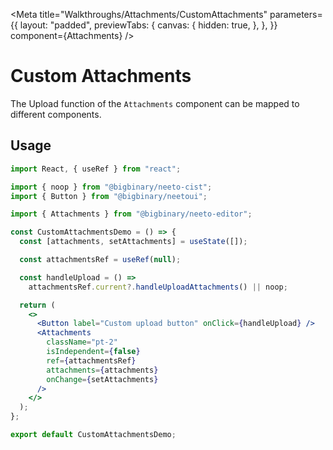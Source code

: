 
<Meta
  title="Walkthroughs/Attachments/CustomAttachments"
  parameters={{
    layout: "padded",
    previewTabs: {
      canvas: {
        hidden: true,
      },
    },
  }}
  component={Attachments}
/>

# Custom Attachments

The Upload function of the `Attachments` component can be mapped to different
components.

<Canvas>
  <CustomAttachmentsDemo />
</Canvas>

## Usage

```jsx
import React, { useRef } from "react";

import { noop } from "@bigbinary/neeto-cist";
import { Button } from "@bigbinary/neetoui";

import { Attachments } from "@bigbinary/neeto-editor";

const CustomAttachmentsDemo = () => {
  const [attachments, setAttachments] = useState([]);

  const attachmentsRef = useRef(null);

  const handleUpload = () =>
    attachmentsRef.current?.handleUploadAttachments() || noop;

  return (
    <>
      <Button label="Custom upload button" onClick={handleUpload} />
      <Attachments
        className="pt-2"
        isIndependent={false}
        ref={attachmentsRef}
        attachments={attachments}
        onChange={setAttachments}
      />
    </>
  );
};

export default CustomAttachmentsDemo;
```
